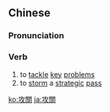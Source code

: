 {{also|攻关}}
==Chinese==
{{zh-forms|s=攻关}}

===Pronunciation===
{{zh-pron
|m=gōngguān
|c=gung1 gwaan1
|cat=v
}}

===Verb===
{{zh-verb}}

# to [[tackle]] [[key]] [[problem]]s
# to [[storm]] a [[strategic]] [[pass]]

{{zh-cat|Advanced}}

[[ko:攻關]]
[[ja:攻關]]